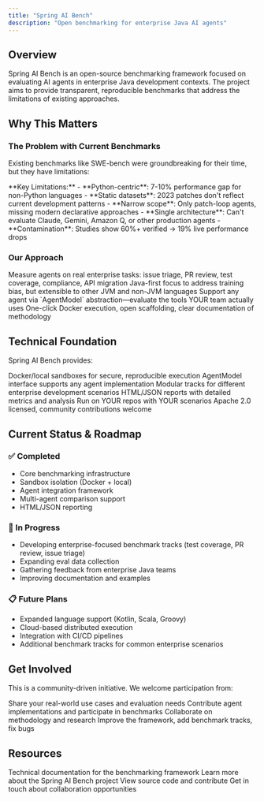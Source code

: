 ```yaml
---
title: "Spring AI Bench"
description: "Open benchmarking for enterprise Java AI agents"
---
```


## Overview

Spring AI Bench is an open-source benchmarking framework focused on evaluating AI agents in enterprise Java development contexts. The project aims to provide transparent, reproducible benchmarks that address the limitations of existing approaches.

## Why This Matters

### The Problem with Current Benchmarks

Existing benchmarks like SWE-bench were groundbreaking for their time, but they have limitations:

<Warning>
**Key Limitations:**
- **Python-centric**: 7-10% performance gap for non-Python languages
- **Static datasets**: 2023 patches don't reflect current development patterns
- **Narrow scope**: Only patch-loop agents, missing modern declarative approaches
- **Single architecture**: Can't evaluate Claude, Gemini, Amazon Q, or other production agents
- **Contamination**: Studies show 60%+ verified → 19% live performance drops
</Warning>

### Our Approach

<Steps>
  <Step title="Full Development Lifecycle">
    Measure agents on real enterprise tasks: issue triage, PR review, test coverage, compliance, API migration
  </Step>
  <Step title="Language Diversity">
    Java-first focus to address training bias, but extensible to other JVM and non-JVM languages
  </Step>
  <Step title="Agent Flexibility">
    Support any agent via `AgentModel` abstraction—evaluate the tools YOUR team actually uses
  </Step>
  <Step title="Transparency & Reproducibility">
    One-click Docker execution, open scaffolding, clear documentation of methodology
  </Step>
</Steps>

## Technical Foundation

Spring AI Bench provides:

<CardGroup cols={3}>
  <Card title="Sandbox Isolation" icon="box">
    Docker/local sandboxes for secure, reproducible execution
  </Card>
  <Card title="Agent Abstraction" icon="puzzle-piece">
    AgentModel interface supports any agent implementation
  </Card>
  <Card title="Benchmark Tracks" icon="list-check">
    Modular tracks for different enterprise development scenarios
  </Card>
  <Card title="Reporting" icon="chart-simple">
    HTML/JSON reports with detailed metrics and analysis
  </Card>
  <Card title="Extensibility" icon="arrows-split-up-and-left">
    Run on YOUR repos with YOUR scenarios
  </Card>
  <Card title="Open Source" icon="code-branch">
    Apache 2.0 licensed, community contributions welcome
  </Card>
</CardGroup>

## Current Status & Roadmap

### ✅ Completed

- Core benchmarking infrastructure
- Sandbox isolation (Docker + local)
- Agent integration framework
- Multi-agent comparison support
- HTML/JSON reporting

### 🚧 In Progress

- Developing enterprise-focused benchmark tracks (test coverage, PR review, issue triage)
- Expanding eval data collection
- Gathering feedback from enterprise Java teams
- Improving documentation and examples

### 📋 Future Plans

- Expanded language support (Kotlin, Scala, Groovy)
- Cloud-based distributed execution
- Integration with CI/CD pipelines
- Additional benchmark tracks for common enterprise scenarios

## Get Involved

This is a community-driven initiative. We welcome participation from:

<CardGroup cols={2}>
  <Card title="Enterprise Teams" icon="building">
    Share your real-world use cases and evaluation needs
  </Card>
  <Card title="AI Providers" icon="wand-magic-sparkles">
    Contribute agent implementations and participate in benchmarks
  </Card>
  <Card title="Academic Researchers" icon="microscope">
    Collaborate on methodology and research
  </Card>
  <Card title="Open Source Contributors" icon="code">
    Improve the framework, add benchmark tracks, fix bugs
  </Card>
</CardGroup>

## Resources

<CardGroup cols={2}>
  <Card
    title="Spring AI Bench Documentation"
    icon="book"
    href="https://spring-ai-community.github.io/spring-ai-bench/"
  >
    Technical documentation for the benchmarking framework
  </Card>
  <Card
    title="Spring AI Bench Project"
    icon="flask"
    href="/projects/incubating/spring-ai-bench"
  >
    Learn more about the Spring AI Bench project
  </Card>
  <Card
    title="GitHub Repository"
    icon="github"
    href="https://github.com/spring-ai-community/spring-ai-bench"
  >
    View source code and contribute
  </Card>
  <Card
    title="Contact Us"
    icon="envelope"
    href="https://github.com/spring-ai-community/community/issues"
  >
    Get in touch about collaboration opportunities
  </Card>
</CardGroup>
